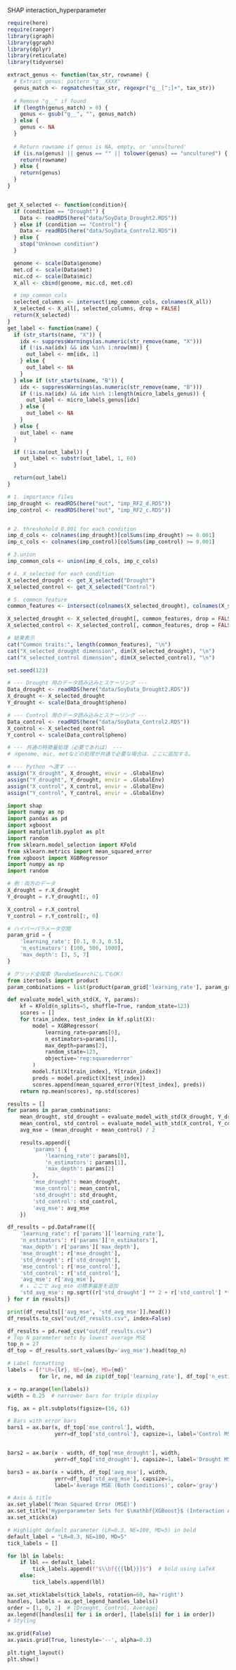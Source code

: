 
SHAP interaction_hyperparameter


```r
require(here)
require(ranger)
library(igraph)
library(ggraph)
library(dplyr)
library(reticulate)
library(tidyverse)

extract_genus <- function(tax_str, rowname) {
  # Extract genus: pattern "g__XXXX"
  genus_match <- regmatches(tax_str, regexpr("g__[^;]+", tax_str))
  
  # Remove "g__" if found
  if (length(genus_match) > 0) {
    genus <- gsub("g__", "", genus_match)
  } else {
    genus <- NA
  }
  
  # Return rowname if genus is NA, empty, or 'uncultured'
  if (is.na(genus) || genus == "" || tolower(genus) == "uncultured") {
    return(rowname)
  } else {
    return(genus)
  }
}


get_X_selected <- function(condition){
  if (condition == "Drought") {
    Data <- readRDS(here("data/SoyData_Drought2.RDS"))
  } else if (condition == "Control") {
    Data <- readRDS(here("data/SoyData_Control2.RDS"))
  } else {
    stop("Unknown condition")
  }

  genome <- scale(Data$genome)
  met.cd <- scale(Data$met)
  mic.cd <- scale(Data$mic)
  X_all <- cbind(genome, mic.cd, met.cd)

  # imp_common_cols
  selected_columns <- intersect(imp_common_cols, colnames(X_all))
  X_selected <- X_all[, selected_columns, drop = FALSE]
  return(X_selected)
}
get_label <- function(name) {
  if (str_starts(name, "X")) {
    idx <- suppressWarnings(as.numeric(str_remove(name, "X")))
    if (!is.na(idx) && idx %in% 1:nrow(mm)) {
      out_label <- mm[idx, 1]
    } else {
      out_label <- NA
    }
  } else if (str_starts(name, "B")) {
    idx <- suppressWarnings(as.numeric(str_remove(name, "B")))
    if (!is.na(idx) && idx %in% 1:length(micro_labels_genus)) {
      out_label <- micro_labels_genus[idx]
    } else {
      out_label <- NA
    }
  } else {
    out_label <- name
  }

  if (!is.na(out_label)) {
    out_label <- substr(out_label, 1, 60)
  }

  return(out_label)
}


```


```r
# 1. importance files
imp_drought <- readRDS(here("out", "imp_RF2_d.RDS"))
imp_control <- readRDS(here("out", "imp_RF2_c.RDS"))


# 2. threshohold 0.001 for each condition
imp_d_cols <- colnames(imp_drought)[colSums(imp_drought) >= 0.001]
imp_c_cols <- colnames(imp_control)[colSums(imp_control) >= 0.001]

# 3.union
imp_common_cols <- union(imp_d_cols, imp_c_cols)

# 4. X_selected for each condition
X_selected_drought <- get_X_selected("Drought")
X_selected_control <- get_X_selected("Control")

# 5. common feature
common_features <- intersect(colnames(X_selected_drought), colnames(X_selected_control))

X_selected_drought <- X_selected_drought[, common_features, drop = FALSE]
X_selected_control <- X_selected_control[, common_features, drop = FALSE]

# 結果表示
cat("Common traits:", length(common_features), "\n")
cat("X_selected_drought dimension", dim(X_selected_drought), "\n")
cat("X_selected_control dimension", dim(X_selected_control), "\n")
```


```r
set.seed(123)

# --- Drought 用のデータ読み込みとスケーリング ---
Data_drought <- readRDS(here("data/SoyData_Drought2.RDS"))
X_drought <- X_selected_drought
Y_drought <- scale(Data_drought$pheno)

# --- Control 用のデータ読み込みとスケーリング ---
Data_control <- readRDS(here("data/SoyData_Control2.RDS"))
X_control <- X_selected_control
Y_control <- scale(Data_control$pheno)

# --- 共通の特徴量処理（必要であれば） ---
# ※genome, mic, metなどの処理が共通で必要な場合は、ここに追加する。

# --- Python へ渡す ---
assign("X_drought", X_drought, envir = .GlobalEnv)
assign("Y_drought", Y_drought, envir = .GlobalEnv)
assign("X_control", X_control, envir = .GlobalEnv)
assign("Y_control", Y_control, envir = .GlobalEnv)

```


```python
import shap
import numpy as np
import pandas as pd
import xgboost
import matplotlib.pyplot as plt
import random
from sklearn.model_selection import KFold
from sklearn.metrics import mean_squared_error
from xgboost import XGBRegressor
import numpy as np
import random

# 例：両方のデータ
X_drought = r.X_drought
Y_drought = r.Y_drought[:, 0]

X_control = r.X_control
Y_control = r.Y_control[:, 0]

# ハイパーパラメータ空間
param_grid = {
    'learning_rate': [0.1, 0.3, 0.5],
    'n_estimators': [100, 500, 1000],
    'max_depth': [3, 5, 7]
}

# グリッド全探索（RandomSearchにしてもOK）
from itertools import product
param_combinations = list(product(param_grid['learning_rate'], param_grid['n_estimators'], param_grid['max_depth']))

def evaluate_model_with_std(X, Y, params):
    kf = KFold(n_splits=5, shuffle=True, random_state=123)
    scores = []
    for train_index, test_index in kf.split(X):
        model = XGBRegressor(
            learning_rate=params[0],
            n_estimators=params[1],
            max_depth=params[2],
            random_state=123,
            objective='reg:squarederror'
        )
        model.fit(X[train_index], Y[train_index])
        preds = model.predict(X[test_index])
        scores.append(mean_squared_error(Y[test_index], preds))
    return np.mean(scores), np.std(scores)

results = []
for params in param_combinations:
    mean_drought, std_drought = evaluate_model_with_std(X_drought, Y_drought, params)
    mean_control, std_control = evaluate_model_with_std(X_control, Y_control, params)
    avg_mse = (mean_drought + mean_control) / 2

    results.append({
        'params': {
            'learning_rate': params[0],
            'n_estimators': params[1],
            'max_depth': params[2]
        },
        'mse_drought': mean_drought,
        'mse_control': mean_control,
        'std_drought': std_drought,
        'std_control': std_control,
        'avg_mse': avg_mse
    })

```


```python
df_results = pd.DataFrame([{
    'learning_rate': r['params']['learning_rate'],
    'n_estimators': r['params']['n_estimators'],
    'max_depth': r['params']['max_depth'],
    'mse_drought': r['mse_drought'],
    'std_drought': r['std_drought'],
    'mse_control': r['mse_control'],
    'std_control': r['std_control'],
    'avg_mse': r['avg_mse'],
    # ↓ ここで avg_mse の標準偏差を追加
    'std_avg_mse': np.sqrt((r['std_drought'] ** 2 + r['std_control'] ** 2) / 4)
} for r in results])

print(df_results[['avg_mse', 'std_avg_mse']].head())
df_results.to_csv("out/df_results.csv", index=False)
```


```python
df_results = pd.read_csv("out/df_results.csv")
# Top N parameter sets by lowest average MSE
top_n = 27
df_top = df_results.sort_values(by='avg_mse').head(top_n)

# Label formatting
labels = [f"LR={lr}, NE={ne}, MD={md}"
          for lr, ne, md in zip(df_top['learning_rate'], df_top['n_estimators'], df_top['max_depth'])]

x = np.arange(len(labels))
width = 0.25  # narrower bars for triple display

fig, ax = plt.subplots(figsize=(16, 6))

# Bars with error bars
bars1 = ax.bar(x, df_top['mse_control'], width,
               yerr=df_top['std_control'], capsize=1, label='Control MSE')


bars2 = ax.bar(x - width, df_top['mse_drought'], width,
               yerr=df_top['std_drought'], capsize=1, label='Drought MSE')

bars3 = ax.bar(x + width, df_top['avg_mse'], width,
               yerr=df_top['std_avg_mse'], capsize=1,
               label='Average MSE (Both Conditions)', color='gray')

# Axis & title
ax.set_ylabel('Mean Squared Error (MSE)')
ax.set_title('Hyperparameter Sets for $\mathbf{XGBoost}$ (Interaction Analysis)', fontsize=16)
ax.set_xticks(x)

# Highlight default parameter (LR=0.3, NE=100, MD=5) in bold
default_label = "LR=0.3, NE=100, MD=5"
tick_labels = []

for lbl in labels:
    if lbl == default_label:
        tick_labels.append(f"$\\bf{{{lbl}}}$")  # bold using LaTeX
    else:
        tick_labels.append(lbl)

ax.set_xticklabels(tick_labels, rotation=60, ha='right')
handles, labels = ax.get_legend_handles_labels()
order = [1, 0, 2]  # [Drought, Control, Average]
ax.legend([handles[i] for i in order], [labels[i] for i in order])
# Styling

ax.grid(False)
ax.yaxis.grid(True, linestyle='--', alpha=0.3)

plt.tight_layout()
plt.show()


```


